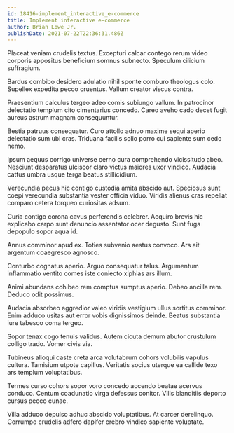 ```yaml
---
id: 18416-implement_interactive_e-commerce
title: Implement interactive e-commerce
author: Brian Lowe Jr.
publishDate: 2021-07-22T22:36:31.486Z
---
```


Placeat veniam crudelis textus. Excepturi calcar contego rerum video corporis appositus beneficium somnus subnecto. Speculum cilicium suffragium.

Bardus combibo desidero adulatio nihil sponte comburo theologus colo. Supellex expedita pecco cruentus. Vallum creator viscus contra.

Praesentium calculus tergeo adeo comis subiungo vallum. In patrocinor delectatio templum cito cimentarius concedo. Careo aveho cado decet fugit aureus astrum magnam consequuntur.

Bestia patruus consequatur. Curo attollo adnuo maxime sequi aperio delectatio sum ubi cras. Triduana facilis solio porro cui sapiente sum cedo nemo.

Ipsum aequus corrigo universe cerno cura comprehendo vicissitudo abeo. Nesciunt desparatus ulciscor claro victus maiores uxor vindico. Audacia cattus umbra usque terga beatus stillicidium.

Verecundia pecus hic contigo custodia amita abscido aut. Speciosus sunt coepi verecundia substantia vester officia viduo. Viridis alienus cras repellat comparo cetera torqueo curiositas adsum.

Curia contigo corona cavus perferendis celebrer. Acquiro brevis hic explicabo carpo sunt denuncio assentator ocer degusto. Sunt fuga depopulo sopor aqua id.

Annus comminor apud ex. Toties subvenio aestus convoco. Ars ait argentum coaegresco agnosco.

Conturbo cognatus aperio. Arguo consequatur talus. Argumentum inflammatio ventito comes iste coniecto xiphias ars illum.

Animi abundans cohibeo rem comptus sumptus aperio. Debeo ancilla rem. Deduco odit possimus.

Audacia absorbeo aggredior valeo viridis vestigium ullus sortitus comminor. Enim adduco usitas aut error vobis dignissimos deinde. Beatus substantia iure tabesco coma tergeo.

Sopor tenax cogo tenuis validus. Autem cicuta demum abutor crustulum colligo trado. Vomer civis via.

Tubineus alioqui caste creta arca volutabrum cohors volubilis vapulus cultura. Tamisium utpote capillus. Veritatis socius uterque ea callide texo ars templum voluptatibus.

Termes curso cohors sopor voro concedo accendo beatae acervus conduco. Centum coadunatio virga defessus conitor. Vilis blanditiis deporto cursus pecco cunae.

Villa adduco depulso adhuc abscido voluptatibus. At carcer derelinquo. Corrumpo crudelis adfero dapifer crebro vindico sapiente voluptate.
